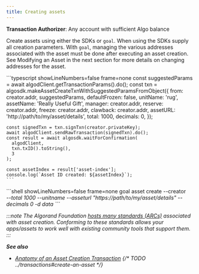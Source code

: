 ```yaml
---
title: Creating assets
---
```



**Transaction Authorizer**: Any account with sufficient Algo balance

Create assets using either the SDKs or `goal`. When using the SDKs supply all creation parameters. With `goal`, managing the various addresses associated with the asset must be done after executing an asset creation. See Modifying an Asset in the next section for more details on changing addresses for the asset.

<Tabs syncKey='lang'>
  <TabItem label='Python' icon='seti:python'>
    <RemoteCode
      src='https://raw.githubusercontent.com/algorandfoundation/devportal-code-examples/refs/heads/main/projects/python-examples/algokit_utils_py_examples/assets(ASA)/asset_create.py'      
      snippet='ASSET_CREATE_TRANSACTION'
      lang='py'
      title='Asset Create Transaction'
      frame='none'
    />
  </TabItem>
  <TabItem label='JavaScript' icon='seti:typescript'>
    ```typescript showLineNumbers=false frame=none
    const suggestedParams = await algodClient.getTransactionParams().do();
	const txn = algosdk.makeAssetCreateTxnWithSuggestedParamsFromObject({
	  from: creator.addr,
	  suggestedParams,
	  defaultFrozen: false,
	  unitName: 'rug',
	  assetName: 'Really Useful Gift',
	  manager: creator.addr,
	  reserve: creator.addr,
	  freeze: creator.addr,
	  clawback: creator.addr,
	  assetURL: 'http://path/to/my/asset/details',
	  total: 1000,
	  decimals: 0,
	});
	
	const signedTxn = txn.signTxn(creator.privateKey);
	await algodClient.sendRawTransaction(signedTxn).do();
	const result = await algosdk.waitForConfirmation(
	  algodClient,
	  txn.txID().toString(),
	  3
	);
	
	const assetIndex = result['asset-index'];
	console.log(`Asset ID created: ${assetIndex}`);
    ```
  </TabItem>
  <TabItem label='Goal' icon='seti:shell'>
    ```shell showLineNumbers=false frame=none
    goal asset create --creator <address> --total 1000 --unitname <unit-name> --asseturl "https://path/to/my/asset/details" --decimals 0   -d data
    ```
  </TabItem>
</Tabs>

:::note
The Algorand Foundation [hosts many standards (ARCs)](https://arc.algorand.foundation/) associated with asset creation. Conforming to these standards allows your apps/assets to work well with existing community tools that support them.
:::

**See also**

- [Anatomy of an Asset Creation Transaction](FUTURELINK)
  {/* TODO ../transactions#create-an-asset */}
